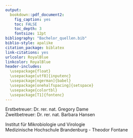 ---
output:
  bookdown::pdf_document2:
    fig_caption: yes
    toc: FALSE
    toc_depth: 3
    fontsize: 12pt
bibliography: "Bachelor_quellen.bib"
biblio-style: apalike
citation_package: biblatex
link-citations: yes
urlcolor: RoyalBlue
linkcolor: RoyalBlue
header-includes:
  \usepackage{float}
  \usepackage[utf8]{inputenc}
  \usepackage[ngerman]{babel}
  \usepackage[onehalfspacing]{setspace}
  \usepackage{colortbl}
  \usepackage[T1]{fontenc}
---

\vspace*{2 cm}

\begin{centering}

\LARGE

{\bf Bachelorarbeit}

\vspace{2 cm}

\Huge

{\bf Entwicklung und Optimierung einer Rekombinase Polymerase Amplifikation zur Detektion von Influenza A und B Viren  }

\vspace{3 cm}

\Large
Julius Rublack 
\vspace{0.2 cm}




\normalsize

Matrikel Nr.: 3801533


`r format(Sys.time(), '%d. %B, %Y')`


\end{centering}
\vspace{3 cm}
Erstbetreuer: Dr. rer. nat. Gregory Dame  
Zweitbetreuer: Dr. rer. nat. Barbara Hansen

 
Institut für Mikrobiologie und Virologie  
Medizinische Hochschule Brandenburg - Theodor Fontane
\normalsize